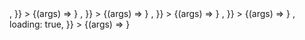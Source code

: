 
<Meta title="Components/FormElement" component={FormElement} />

<Canvas>
  <Story
    name="Label Top"
    args={{
      id: 'my-form-element',
      label: 'test',
      labelPosition: LabelPositions.TOP,
      Component: <Input />,
    }}
  >
    {(args) => <FormElement {...args} />}
  </Story>
</Canvas>

<ArgsTable story="LabelTop" />

<Canvas>
  <Story
    name="Label Left"
    args={{
      id: 'my-form-element',
      label: 'test',
      labelPosition: LabelPositions.LEFT,
      Component: <Input />,
    }}
  >
    {(args) => <FormElement {...args} />}
  </Story>
</Canvas>

<ArgsTable story="Label Left" />

<Canvas>
  <Story
    name="With Error And Label Top"
    args={{
      id: 'my-form-element',
      label: 'test',
      error: 'this is an error',
      Component: <Input />,
    }}
  >
    {(args) => <FormElement {...args} />}
  </Story>
</Canvas>

<ArgsTable story="With Error And Label Top" />

<Canvas>
  <Story
    name="With Error And Label Left"
    args={{
      id: 'my-form-element',
      label: 'test',
      labelPosition: LabelPositions.LEFT,
      error: 'this is an error',
      Component: <Input />,
    }}
  >
    {(args) => <FormElement {...args} />}
  </Story>
</Canvas>

<ArgsTable story="With Error And Label Left" />

<Canvas>
  <Story
    name="With Label and Loading"
    args={{
      id: 'my-form-element',
      label: 'test',
      Component: <Input />,
      loading: true,
    }}
  >
    {(args) => <FormElement {...args} />}
  </Story>
</Canvas>

<ArgsTable story="With Label and Loading" />

